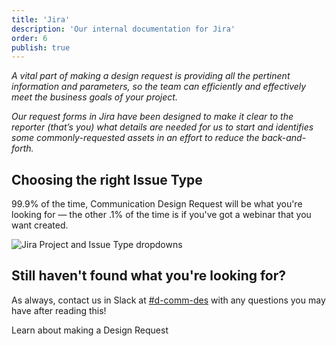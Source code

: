 ```yaml
---
title: 'Jira'
description: 'Our internal documentation for Jira'
order: 6
publish: true
---
```



_A vital part of making a design request is providing all the pertinent information and parameters, so the team can efficiently and effectively meet the business goals of your project._ 

_Our request forms in Jira have been designed to make it clear to the reporter (that’s you) what details are needed for us to start and identifies some commonly-requested assets in an effort to reduce the back-and-forth._

## Choosing the right Issue Type

99.9% of the time, Communication Design Request will be what you're looking for — the other .1% of the time is if you've got a webinar that you want created.


![Jira Project and Issue Type dropdowns](/images/issue-type.png "choose 'Communication Design Request' for most issues")

## Still haven't found what you're looking for?

As always, contact us in Slack at [#d-comm-des](https://liferay.slack.com/archives/CKETJ1DTR) with any questions you may have after reading this!


<Link sx={{display:'block', my: 4, variant:'links.arrow'}} to='/blueprints/jira/design-request'>Learn about making a Design Request <Icon name='arrow'/></Link>